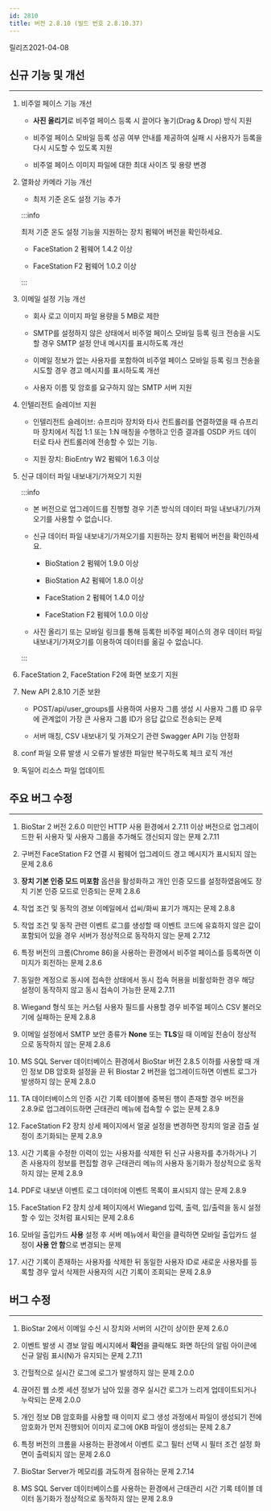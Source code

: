 ```yaml
---
id: 2810
title: 버전 2.8.10 (빌드 번호 2.8.10.37)
---
```


릴리즈<Separator/>2021-04-08

## 신규 기능 및 개선

---

1. 비주얼 페이스 기능 개선

    * **사진 올리기**로 비주얼 페이스 등록 시 끌어다 놓기(Drag & Drop) 방식 지원

    * 비주얼 페이스 모바일 등록 성공 여부 안내를 제공하여 실패 시 사용자가 등록을 다시 시도할 수 있도록 지원

    * 비주얼 페이스 이미지 파일에 대한 최대 사이즈 및 용량 변경

1. 열화상 카메라 기능 개선

    * 최저 기준 온도 설정 기능 추가

    :::info

    최저 기준 온도 설정 기능을 지원하는 장치 펌웨어 버전을 확인하세요.

    * FaceStation 2 펌웨어 1.4.2 이상

    * FaceStation F2 펌웨어 1.0.2 이상

    :::

1. 이메일 설정 기능 개선

    * 회사 로고 이미지 파일 용량을 5 MB로 제한

    * SMTP를 설정하지 않은 상태에서 비주얼 페이스 모바일 등록 링크 전송을 시도할 경우 SMTP 설정 안내 메시지를 표시하도록 개선

    * 이메일 정보가 없는 사용자를 포함하여 비주얼 페이스 모바일 등록 링크 전송을 시도할 경우 경고 메시지를 표시하도록 개선

    * 사용자 이름 및 암호를 요구하지 않는 SMTP 서버 지원

1. 인텔리전트 슬레이브 지원

    * 인텔리전트 슬레이브: 슈프리마 장치와 타사 컨트롤러를 연결하였을 때 슈프리마 장치에서 직접 1:1 또는 1:N 매칭을 수행하고 인증 결과를 OSDP 카드 데이터로 타사 컨트롤러에 전송할 수 있는 기능.

    * 지원 장치: BioEntry W2 펌웨어 1.6.3 이상


1. 신규 데이터 파일 내보내기/가져오기 지원

    :::info

    * 본 버전으로 업그레이드를 진행할 경우 기존 방식의 데이터 파일 내보내기/가져오기를 사용할 수 없습니다.

    * 신규 데이터 파일 내보내기/가져오기를 지원하는 장치 펌웨어 버전을 확인하세요.

        * BioStation 2 펌웨어 1.9.0 이상

        * BioStation A2 펌웨어 1.8.0 이상

        * FaceStation 2 펌웨어 1.4.0 이상

        * FaceStation F2 펌웨어 1.0.0 이상

    * 사진 올리기 또는 모바일 링크를 통해 등록한 비주얼 페이스의 경우 데이터 파일 내보내기/가져오기를 이용하여 데이터를 옮길 수 없습니다.

    :::

1. FaceStation 2, FaceStation F2에 화면 보호기 지원

1. New API 2.8.10 기준 보완

    * POST/api/user_groups를 사용하여 사용자 그룹 생성 시 사용자 그룹 ID 유무에 관계없이 가장 큰 사용자 그룹 ID가 응답 값으로 전송되는 문제

    * 서버 매칭, CSV 내보내기 및 가져오기 관련 Swagger API 기능 안정화

1. conf 파일 오류 발생 시 오류가 발생한 파일만 복구하도록 체크 로직 개선

1. 독일어 리소스 파일 업데이트

## 주요 버그 수정

---

<BugLists>

1. BioStar 2 버전 2.6.0 미만인 HTTP 사용 환경에서 2.7.11 이상 버전으로 업그레이드한 뒤 사용자 및 사용자 그룹을 추가해도 갱신되지 않는 문제 <Badge>2.7.11</Badge>

1. 구버전 FaceStation F2 연결 시 펌웨어 업그레이드 경고 메시지가 표시되지 않는 문제 <Badge>2.8.6</Badge>

1. **장치 기본 인증 모드 미포함** 옵션을 활성화하고 개인 인증 모드를 설정하였음에도 장치 기본 인증 모드로 인증되는 문제 <Badge>2.8.6</Badge>

1. 작업 조건 및 동작의 경보 이메일에서 섭씨/화씨 표기가 깨지는 문제 <Badge>2.8.8</Badge>

1. 작업 조건 및 동작 관련 이벤트 로그를 생성할 때 이벤트 코드에 유효하지 않은 값이 포함되어 있을 경우 서버가 정상적으로 동작하지 않는 문제 <Badge>2.7.12</Badge>

1. 특정 버전의 크롬(Chrome 86)을 사용하는 환경에서 비주얼 페이스를 등록하면 이미지가 회전하는 문제 <Badge>2.8.6</Badge>

1. 동일한 계정으로 동시에 접속한 상태에서 동시 접속 허용을 비활성화한 경우 해당 설정이 동작하지 않고 동시 접속이 가능한 문제 <Badge>2.7.11</Badge>

1. Wiegand 형식 또는 커스텀 사용자 필드를 사용할 경우 비주얼 페이스 CSV 불러오기에 실패하는 문제 <Badge>2.8.8</Badge>

1. 이메일 설정에서 SMTP 보안 종류가 **None** 또는 **TLS**일 때 이메일 전송이 정상적으로 동작하지 않는 문제 <Badge>2.8.6</Badge>

1. MS SQL Server 데이터베이스 환경에서 BioStar 버전 2.8.5 이하를 사용할 때 개인 정보 DB 암호화 설정을 끈 뒤 Biostar 2 버전을 업그레이드하면 이벤트 로그가 발생하지 않는 문제 <Badge>2.8.0</Badge>

1. TA 데이터베이스의 인증 시간 기록 테이블에 중복된 행이 존재할 경우 버전을 2.8.9로 업그레이드하면 근태관리 메뉴에 접속할 수 없는 문제 <Badge>2.8.9</Badge>

1. FaceStation F2 장치 상세 페이지에서 얼굴 설정을 변경하면 장치의 얼굴 검출 설정이 초기화되는 문제 <Badge>2.8.9</Badge>

1. 시간 기록을 수정한 이력이 있는 사용자를 삭제한 뒤 신규 사용자를 추가하거나 기존 사용자의 정보를 편집할 경우 근태관리 메뉴의 사용자 동기화가 정상적으로 동작하지 않는 문제 <Badge>2.8.9</Badge>

1. PDF로 내보낸 이벤트 로그 데이터에 이벤트 목록이 표시되지 않는 문제 <Badge>2.8.9</Badge>

1. FaceStation F2 장치 상세 페이지에서 Wiegand 입력, 출력, 입/출력을 동시 설정할 수 있는 것처럼 표시되는 문제 <Badge>2.8.6</Badge>

1. 모바일 출입카드 **사용** 설정 후 서버 메뉴에서 확인을 클릭하면 모바일 출입카드 설정이 **사용 안 함**으로 변경되는 문제

1. 시간 기록이 존재하는 사용자를 삭제한 뒤 동일한 사용자 ID로 새로운 사용자를 등록할 경우 앞서 삭제한 사용자의 시간 기록이 조회되는 문제 <Badge>2.8.9</Badge>

</BugLists>

## 버그 수정

---

<BugLists>

1. BioStar 2에서 이메일 수신 시 장치와 서버의 시간이 상이한 문제 <Badge>2.6.0</Badge>

1. 이벤트 발생 시 경보 알림 메시지에서 **확인**을 클릭해도 화면 하단의 알림 아이콘에 신규 알림 표시(N)가 유지되는 문제 <Badge>2.7.11</Badge>

1. 간헐적으로 실시간 로그에 로그가 발생하지 않는 문제 <Badge>2.0.0</Badge>

1. 끊어진 웹 소켓 세션 정보가 남아 있을 경우 실시간 로그가 느리게 업데이트되거나 누락되는 문제 <Badge>2.0.0</Badge>

1. 개인 정보 DB 암호화를 사용할 때 이미지 로그 생성 과정에서 파일이 생성되기 전에 암호화가 먼저 진행되어 이미지 로그에 0KB 파일이 생성되는 문제 <Badge>2.8.7</Badge>

1. 특정 버전의 크롬을 사용하는 환경에서 이벤트 로그 필터 선택 시 필터 조건 설정 화면이 출력되지 않는 문제 <Badge>2.6.0</Badge>

1. BioStar Server가 메모리를 과도하게 점유하는 문제 <Badge>2.7.14</Badge>

1. MS SQL Server 데이터베이스를 사용하는 환경에서 근태관리 시간 기록 테이블 데이터 동기화가 정상적으로 동작하지 않는 문제 <Badge>2.8.9</Badge>

</BugLists>